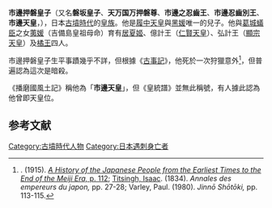 {{東亞男性歷史人物
|名稱 =市邊押磐皇子
|身份 =日本皇子
|國家 =[[日本|日本]]（[[倭王權|倭王權]]）
|時代 =[[古墳時代|古墳時代]]
|姓 =（無）
|名 =市邊押磐
|封爵 =[[王_(日本)|王]]
|出生日期 =不詳
|逝世日期 =456年
|父親 = [[履中天皇|履中天皇]]
|母親 = [[黑媛|黑媛]]
|妻 =[[荑媛|荑媛]]
|同胞兄弟 =[[御馬皇子|御馬皇子]]
|同胞姊妹 =[[飯豐青皇女|飯豐青皇女]]？
|異母姊妹 =[[中矶皇女|中矶皇女]]
|子 =[[仁賢天皇|仁賢天皇]]、[[顯宗天皇|顯宗天皇]]、[[橘王|橘王]]
|女 =[[居夏姬|居夏姬]]、[[飯豐青皇女|飯豐青皇女]]？
}}
{{Japanese|japanese=市辺押磐皇子|kana=いちのへのおしはのみこ|romaji=Ichinobe Oshiwa no miko}}

'''市邊押磐皇子'''（又名'''磐坂皇子'''、'''天万国万押磐尊'''、'''市邊之忍齒王'''、'''市邊忍齒別王'''、'''市邊天皇'''，{{bd|？||456年}}），日本[[古墳時代|古墳時代]]的[[皇族|皇族]]。他是[[履中天皇|履中天皇]]與[[黑媛|黑媛]]唯一的兒子。他與[[葛城蟻臣|葛城蟻臣]]之女[[荑媛|荑媛]]（吉備島皇祖母命）育有[[居夏姬|居夏姬]]、億計王（[[仁賢天皇|仁賢天皇]]）、弘計王（[[顯宗天皇|顯宗天皇]]）及[[橘王|橘王]]四人。

市邊押磐皇子生平事蹟幾乎不詳，但根據《[[古事記|古事記]]》，他死於一次狩獵意外<ref>{{le|弗朗西斯·布林克利|Francis Brinkley|Brinkley, Frank}}. (1915). [http://books.google.com/books?id=4FIuAAAAYAAJ&pg=PA112&dq=Ichinobe+no+Oshiwa&hl=en&ei=-_-mTu6hDqnl0QH0kLmrDg&sa=X&oi=book_result&ct=result&resnum=2&ved=0CDcQ6AEwAQ#v=onepage&q=Ichinobe%20no%20Oshiwa&f=false  ''A History of the Japanese People from the Earliest Times to the End of the Meiji Era,'' p. 112]; [[蒂进|Titsingh, Isaac]]. (1834). ''Annales des empereurs du japon,'' pp. 27-28; Varley, Paul. (1980). ''Jinnō Shōtōki,'' pp. 113-115.</ref>，但普遍認為這次是暗殺。

《播磨國風土記》稱他為「'''市邊天皇'''」，但《皇統譜》並無此稱號，有人據此認為他曾即天皇位。

== 参考文献 ==
<references />

[[Category:古墳時代人物|Category:古墳時代人物]]
[[Category:日本遇刺身亡者|Category:日本遇刺身亡者]]